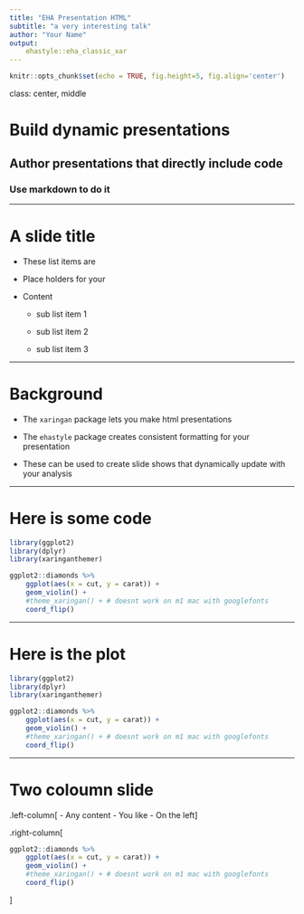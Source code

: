 ```yaml
---
title: "EHA Presentation HTML"
subtitle: "a very interesting talk"
author: "Your Name"
output: 
    ehastyle::eha_classic_xar
---
```


```r
knitr::opts_chunk$set(echo = TRUE, fig.height=5, fig.align='center')
```

class: center, middle

# Build dynamic presentations

## Author presentations that directly include code

### Use markdown to do it

---

# A slide title

* These list items are 

* Place holders for your 

* Content

    - sub list item 1

    - sub list item 2

    - sub list item 3
    
---

# Background

* The `xaringan` package lets you make html presentations

* The `ehastyle` package creates consistent formatting for your presentation

* These can be used to create slide shows that dynamically update with your analysis


---

# Here is some code

```r
library(ggplot2)
library(dplyr)
library(xaringanthemer)  

ggplot2::diamonds %>%
    ggplot(aes(x = cut, y = carat)) +
    geom_violin() +
    #theme_xaringan() + # doesnt work on m1 mac with googlefonts
    coord_flip()

```

---

# Here is the plot

```r
library(ggplot2)
library(dplyr)
library(xaringanthemer)

ggplot2::diamonds %>%
    ggplot(aes(x = cut, y = carat)) +
    geom_violin() +
    #theme_xaringan() + # doesnt work on m1 mac with googlefonts
    coord_flip()

```
---

# Two coloumn slide
.left-column[
- Any content
- You like
- On the left
]

.right-column[
```r
ggplot2::diamonds %>%
    ggplot(aes(x = cut, y = carat)) +
    geom_violin() +
    #theme_xaringan() + # doesnt work on m1 mac with googlefonts
    coord_flip()
```
]

